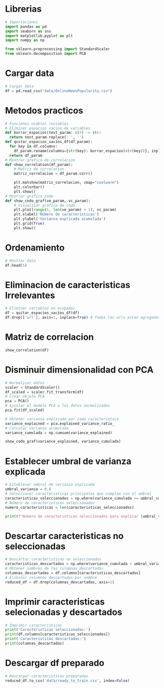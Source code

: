 # Librerias
```python
# Importaciones
import pandas as pd
import seaborn as sns
import matplotlib.pyplot as plt
import numpy as np

from sklearn.preprocessing import StandardScaler
from sklearn.decomposition import PCA
```
# Cargar data
```python
# Cargar data
df = pd.read_csv("data/OnlineNewsPopularity.csv")
```
# Metodos practicos
```python
# Funciones usables reusables
# Eliminar espacios vacios de variables
def borrar_espacios(text_param: str) -> str:
  return text_param.replace(' ', '')
def quitar_espacios_vacíos_df(df_param):
  for key in df.columns:
    df_param.rename(columns={str(key): borrar_espacios(str(key))}, inplace=True)
  return df_param
# Mostrar grafico de correlacion
def show_correlation(df_param):
    # Matriz de correlacion
    matriz_correlacion = df_param.corr()

    plt.matshow(matriz_correlacion, cmap="coolwarm")
    plt.colorbar()
    plt.show()
# Mostrar grafico codo
def show_codo_graf(ve_param, vc_param):
    # Visualizar gráfico de codo
    plt.plot(range(1, len(ve_param) + 1), vc_param)
    plt.xlabel('Número de caracteristicas')
    plt.ylabel('Varianza explicada acumulada')
    plt.grid(True)
    plt.show()
```
# Ordenamiento
```python
# Mostrar data
df.head(5)
```
# Eliminacion de caracteristicas Irrelevantes
```python
# Eliminar variables no ocupadas
df = quitar_espacios_vacíos_df(df)
df.drop(['url'], axis=1, inplace=True) # Todos los urls estan agregadas pero ya no existen, por esta razon quitamos el campo.
```
# Matriz de correlacion
```python
show_correlation(df)
```
# Disminuir dimensionalidad con PCA
```python
# Normalizar datos
scaler = StandardScaler()
df_scaled = scaler.fit_transform(df)
# Crear objeto PCA
pca = PCA()
# Ajustar el modelo PCA a los datos normalizados
pca.fit(df_scaled)
```
```python
# Obtener varianza explicada por cada caracteristica
variance_explained = pca.explained_variance_ratio_
# Calcular varianza acumulada
variance_cumulada = np.cumsum(variance_explained)
```
```python
show_codo_graf(variance_explained, variance_cumulada)
```
# Establecer umbral de varianza explicada
```python
# Establecer umbral de varianza explicada
umbral_varianza = 0.8
# Seleccionar caracteristicas principales que cumplan con el umbral
caracteristicas_seleccionados = np.where(variance_cumulada >= umbral_varianza)[0]
# Número de caracteristicas seleccionados
numero_caracteristicas = len(caracteristicas_seleccionados)

print(f"Número de caracteristicas seleccionados para explicar {umbral_varianza:.2f} de la varianza: {numero_caracteristicas}")
```
# Descartar caracteristicas no seleccionadas
```python
# Descartar caracteristicas no seleccionados
caracteristicas_descartados = np.where(variance_cumulada < umbral_varianza)[0]
# Obtener nombres de las columnas descartadas
columnas_descartadas = df.columns[caracteristicas_descartados]
# Eliminar columnas descartadas por nombre
reduced_df = df.drop(columnas_descartadas, axis=1)
```
# Imprimir caracteristicas selecionadas y descartados
```python
# Imprimir caracteristicas
print('Caracteristicas seleccionadas:')
print(df.columns[caracteristicas_seleccionados])
print('Caracteristicas descartadas:')
print(columnas_descartadas)
```
# Descargar df preparado
```python
# Descargar caracteristicas preparadas
reduced_df.to_csv('data/ready_to_train.csv', index=False)
```